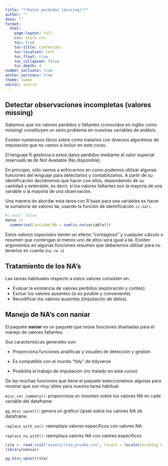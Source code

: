 ```yaml
---
title: "**Datos perdidos (missing)**"
author: ""
date: ""
format:
  html:
    page-layout: full
    css: style.css
    toc: true
    toc-title: Contenidos
    toc-location: left
    toc_float: true
    toc_collapsed: false
    toc_depth: 4
number_sections: true
anchor_sections: true
theme: lumen
editor: source
---
```


## Detectar observaciones incompletas (valores missing)

Sabemos que los valores perdidos o faltantes (conocidos en inglés como *missing*) constituyen un serio problema en nuestras variables de análisis.

Existen numerosos libros sobre como tratarlos con diversos algoritmos de imputación que no vamos a incluir en este curso.

El lenguaje R gestiona a estos datos perdidos mediante el valor especial reservado `NA` de Not Available (No disponible),

En principio, sólo vamos a enfocarnos en como podemos utilizar algunas funciones del lenguaje para detectarlos y contabilizarlos. A partir de su identificación decidiremos que hacer con ellos, dependiendo de su cantidad y extensión, es decir, si los valores faltantes son la mayoría de una variable o la mayoría de una observación.

Una manera de abordar esta tarea con R base para una variables es hacer la sumatoria de valores `NA`, usando la función de identificación `is.na()`.

```r
#| eval: false
datos |> 
  summarise(Cantidad_NA = sum(is.na(variable)))
```

Estos *valores especiales* tienen un efecto "contagioso" y cualquier cálculo o resumen que contengan al menos uno de ellos será igual a `NA`. Existen argumentos en algunas funciones resumen que deberemos utilizar para no tenerlos en cuenta (`na.rm =`)


## Tratamiento de los NA's


Las tareas habituales respecto a estos valores consisten en:

- Evaluar la existencia de valores perdidos (exploración y conteo).
- Excluir los valores ausentes (si es posible y conveniente).
- Recodificar los valores ausentes (imputación de datos).




## Manejo de NA's con naniar

El paquete **naniar** es un paquete que reúne funciones diseñadas para el manejo de valores faltantes.

Sus caracteristicas generales son:

- Proporciona funciones analíticas y visuales de detección y gestión

- Es compatible con el mundo "tidy" de tidyverse

- Posibilita el trabajo de imputación (no tratado en este curso)

De las muchas funciones que tiene el paquete seleccionamos algunas para mostrar que son muy útiles para nuestra tarea habitual.

`miss_var_summary()`: proporciona un resumen sobre los valores NA en cada variable del dataframe

`gg_miss_upset()`: genera un gráfico Upset sobre los valores NA de dataframe

`replace_with_na()`: reemplaza valores específicos con valores NA

`replace_na_with()`: reemplaza valores NA con valores específicos



```r
rita <- read_csv2("assets/rita_prueba.csv", locale = locale(encoding = "UTF-8"))
library(naniar)

gg_miss_upset(rita)
```
